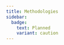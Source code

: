 ```yaml
---
title: Methodologies
sidebar:
  badge:
    text: Planned
    variant: caution
---
```



<SimonSays title="">

</SimonSays>


<CardGrid>
  <LinkCard 
  title="Continuous Integration"
  description="123"
  href="/guides/components/" />
  <LinkCard 
  title="Continuous Deployment"
  description="123"
  href="/guides/components/" />
  <LinkCard 
  title="Infrastructure as Code"
  description="123"
  href="/guides/components/" />
  <LinkCard 
  title="Agile"
  description="123"
  href="/guides/components/" />
  <LinkCard 
  title="Version Control"
  description="123"
  href="/guides/components/" />
  <LinkCard 
  title="DevOps"
  description="123"
  href="/guides/components/" />
</CardGrid>
